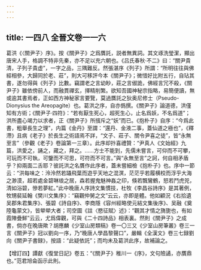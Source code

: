 ```yaml
---
---
---
```

title: 一四八 全晉文卷一一六
---




葛洪《〈關尹子〉序》。按《關尹子》之爲贋託，説者無異詞。其文琢洗瑩潔，顯出唐宋人手，格調不特非先秦，亦不足以充六朝也。《吕氏春秋·不二》曰：“關尹貴清，子列子貴虚”，一字之品，三隅難反。然張湛序《列子》所謂：“所明往往與佛經相參，大歸同於老、莊”，則大可移評今本《關尹子》；微惜好比附五行，自玷其書，遂勿得與《列子》比數。竊謂老之言幼眇，莊之言俶詭，佛經言冗不殺，《關尹子》雖依傍前人，而融貫禪玄，擇精削繁。欲知吾國神秘宗指略，易簡便讀，無或逾其書焉者，正如西方神秘家言要覽，莫過贋託之狄奥尼修士（Pseudo-Dionysius the Areopagite）也。葛洪之序，自亦僞撰。《關尹子》論道德，洪僅知有方術；《關尹子·四符》：“若有厭生死心，超死生心，止名爲妖，不名爲道”；洪所盡心竭力以求者，正《關尹子》所擯斥之“妖”而已。《抱朴子》自序：“今爲此書，粗舉長生之理”，内篇《金丹》至謂：“還丹、金液二事，蓋仙道之極也”，《釋滯》且病《老子》於長生之術語焉不詳，“文子、莊子、關令尹喜之徒”，皆“永無至言”（參觀《老子》卷論第一三章）。此序却抃喜禮贊：“尹真人《文始經》九篇，洪愛之，誦之，藏之，拜之。……方士不能到，先儒未嘗言，可仰而不可攀，可玩而不可執，可鑒而不可思，可符而不可言。”與“永無至言”之訶，何自相矛盾乎？抑兩面二舌耶？彼託洪之名贋作此序者，蓋未嘗細檢《抱朴子》也。序中一節云：“洪每味之：泠泠然若躡飛葉而遊乎天地之混溟，茫茫乎若履横校而浮乎大海之渺漠，超若處金碧琳琅之居，森若握鬼魅神姦之印，倏若飄鸞鶴，怒若鬥虎兕，清如浴碧，慘若夢紅。”此中晚唐人序詩文集慣技，杜牧《李昌谷詩序》是其著例，牧甥裴延翰《樊川文集序》：“竊觀仲舅之文”云云，亦即是體。他如顧況《右拾遺吴郡朱君集序》、張碧《詩自序》、李商隱《容州經略使元結文集後序》、吴融《奠陸龜蒙文》，皆犖犖大者；司空圖《註〈愍征賦〉述》：“觀其才情之旖旎也，有如霞陣疊鮮”云云，尤爲偉觀，可與《二十四詩品》相表裏。然則《關尹子》之成書，倘亦在晚唐歟？胡應麟《少室山房類稿》卷一〇三又《少室山房筆叢》卷三一言《關尹子》冠以劉向一序，乃“晚唐人學昌黎聲口”，嚴輯《全漢文》卷三七録劉向《關尹子書録》，按語：“此疑依託”；而均未及葛洪此序，故補論之。

【增訂四】譚獻《復堂日記》卷五：“《關尹子》稚川一《序》，文句險譎，亦贋鼎也。”范君旭侖函示此則。
